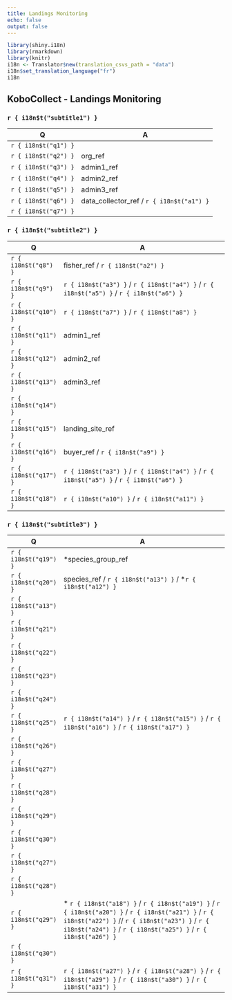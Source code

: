 ```yaml
---
title: Landings Monitoring
echo: false
output: false
---
```


```r
library(shiny.i18n)
library(rmarkdown)
library(knitr)
i18n <- Translator$new(translation_csvs_path = "data")
i18n$set_translation_language("fr")
i18n


```

## KoboCollect - Landings Monitoring

\n

### `r { i18n$t("subtitle1") }`

| Q                    | A                                         |
|----------------------|-------------------------------------------|
| `r { i18n$t("q1") }` |                                           |
| `r { i18n$t("q2") }` | org_ref                                   |
| `r { i18n$t("q3") }` | admin1_ref                                |
| `r { i18n$t("q4") }` | admin2_ref                                |
| `r { i18n$t("q5") }` | admin3_ref                                |
| `r { i18n$t("q6") }` | data_collector_ref / `r { i18n$t("a1") }` |
| `r { i18n$t("q7") }` |                                           |

\n

### `r { i18n$t("subtitle2") }`

| Q                     | A                                                                                         |
|-----------------|-------------------------------------------------------|
| `r { i18n$t("q8") }`  | fisher_ref / `r { i18n$t("a2") }`                                                         |
| `r { i18n$t("q9") }`  | `r { i18n$t("a3") }` / `r { i18n$t("a4") }` / `r { i18n$t("a5") }` / `r { i18n$t("a6") }` |
| `r { i18n$t("q10") }` | `r { i18n$t("a7") }` / `r { i18n$t("a8") }`                                               |
| `r { i18n$t("q11") }` | admin1_ref                                                                                |
| `r { i18n$t("q12") }` | admin2_ref                                                                                |
| `r { i18n$t("q13") }` | admin3_ref                                                                                |
| `r { i18n$t("q14") }` |                                                                                           |
| `r { i18n$t("q15") }` | landing_site_ref                                                                          |
| `r { i18n$t("q16") }` | buyer_ref / `r { i18n$t("a9") }`                                                          |
| `r { i18n$t("q17") }` | `r { i18n$t("a3") }` / `r { i18n$t("a4") }` / `r { i18n$t("a5") }` / `r { i18n$t("a6") }` |
| `r { i18n$t("q18") }` | `r { i18n$t("a10") }` / `r { i18n$t("a11") }`                                             |

\n

### `r { i18n$t("subtitle3") }`

| Q                     | A                                                                                                                                                                                                                         |
|-------------|-----------------------------------------------------------|
| `r { i18n$t("q19") }` | \*species_group_ref                                                                                                                                                                                                       |
| `r { i18n$t("q20") }` | species_ref / `r { i18n$t("a13") }` / \*`r { i18n$t("a12") }`                                                                                                                                                             |
| `r { i18n$t("a13") }` |                                                                                                                                                                                                                           |
| `r { i18n$t("q21") }` |                                                                                                                                                                                                                           |
| `r { i18n$t("q22") }` |                                                                                                                                                                                                                           |
| `r { i18n$t("q23") }` |                                                                                                                                                                                                                           |
| `r { i18n$t("q24") }` |                                                                                                                                                                                                                           |
| `r { i18n$t("q25") }` | `r { i18n$t("a14") }` / `r { i18n$t("a15") }` / `r { i18n$t("a16") }` / `r { i18n$t("a17") }`                                                                                                                             |
| `r { i18n$t("q26") }` |                                                                                                                                                                                                                           |
| `r { i18n$t("q27") }` |                                                                                                                                                                                                                           |
| `r { i18n$t("q28") }` |                                                                                                                                                                                                                           |
| `r { i18n$t("q29") }` |                                                                                                                                                                                                                           |
| `r { i18n$t("q30") }` |                                                                                                                                                                                                                           |
| `r { i18n$t("q27") }` |                                                                                                                                                                                                                           |
| `r { i18n$t("q28") }` |                                                                                                                                                                                                                           |
| `r { i18n$t("q29") }` | \* `r { i18n$t("a18") }` / `r { i18n$t("a19") }` / `r { i18n$t("a20") }` / `r { i18n$t("a21") }` / `r { i18n$t("a22") }` // `r { i18n$t("a23") }` / `r { i18n$t("a24") }` / `r { i18n$t("a25") }` / `r { i18n$t("a26") }` |
| `r { i18n$t("q30") }` |                                                                                                                                                                                                                           |
| `r { i18n$t("q31") }` | `r { i18n$t("a27") }` / `r { i18n$t("a28") }` / `r { i18n$t("a29") }` / `r { i18n$t("a30") }` / `r { i18n$t("a31") }`                                                                                                     |
